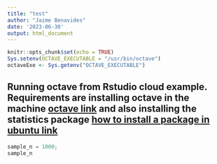 ```yaml
---
title: "test"
author: "Jaime Benavides"
date: '2023-06-30'
output: html_document
---
```


```r
knitr::opts_chunk$set(echo = TRUE)
Sys.setenv(OCTAVE_EXECUTABLE = "/usr/bin/octave")
octaveExe <- Sys.getenv("OCTAVE_EXECUTABLE")
```

## Running octave from Rstudio cloud example. Requirements are installing octave in the machine [octave link](https://octave.org/download) and also installing the statistics package [how to install a package in ubuntu link](https://askubuntu.com/questions/936022/how-to-install-statistics-package-in-octave4-0-0-in-ubuntu-16-04)



```octave
sample_n = 1000;
sample_n
```

